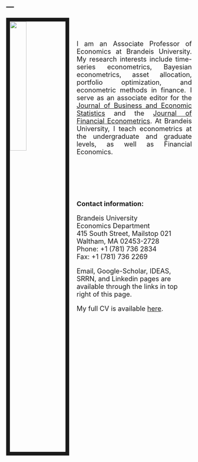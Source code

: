 ---
---

<font size="+1">

<link rel="stylesheet" href="styles.css" type="text/css">
<link rel="stylesheet" href="css/academicons.min.css"/>

<img src="images/DP_photo_3.jpg" style="width:30%; border:10px solid; margin-right: 20px" align="left">

\
\

<p style="text-align:justify"> I am an Associate Professor of Economics at Brandeis University. My research interests include time-series econometrics, Bayesian econometrics, asset allocation, portfolio optimization, and econometric methods in finance. I serve as an associate editor for the [Journal of Business and Economic Statistics](http://amstat.tandfonline.com/toc/ubes20/current) and the [Journal of Financial Econometrics](http://jfec.oxfordjournals.org/). At Brandeis University, I teach econometrics at the undergraduate and graduate levels, as well as Financial Economics. </p>

\
\
\
\

__Contact information:__


Brandeis University </br>
Economics Department </br>
415 South Street, Mailstop 021 </br>
Waltham, MA  02453-2728 </br>
Phone:  +1 (781) 736 2834 </br>
Fax:         +1 (781) 736 2269

Email, Google-Scholar, IDEAS, SRRN, and Linkedin pages are available through the links in top right of this page.


My full CV is available [here](files/Pettenuzzo_CV.pdf).